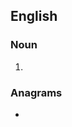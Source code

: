 {{also|secrétions|sécrétions}}
==English==

===Noun===
{{head|en|noun form}}

# {{plural of|secretion|lang=en}}

===Anagrams===
* {{anagrams|en|a=ceeinorsst|isocenters|isocentres|necrotises|resections|tricosenes}}